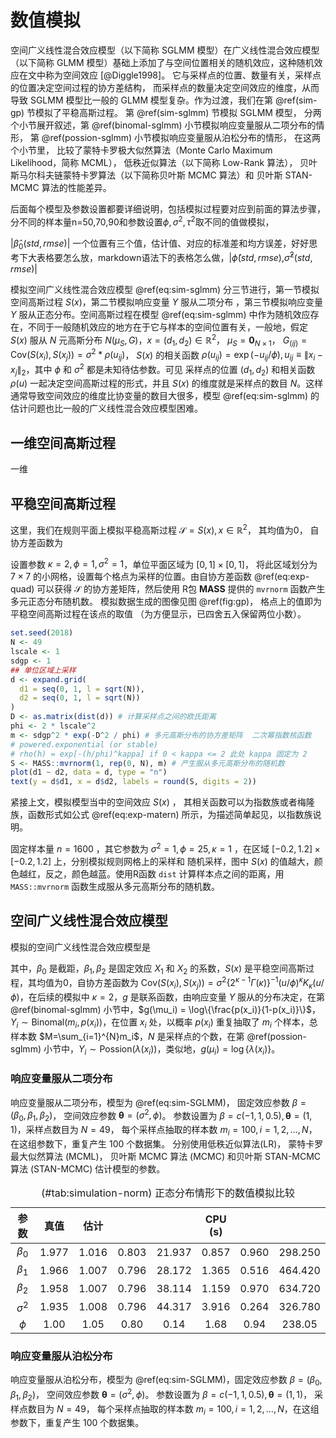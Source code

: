 # 数值模拟 {#simulations}

空间广义线性混合效应模型（以下简称 SGLMM 模型）在广义线性混合效应模型（以下简称 GLMM 模型）基础上添加了与空间位置相关的随机效应，这种随机效应在文中称为空间效应 [@Diggle1998]。 它与采样点的位置、数量有关，采样点的位置决定空间过程的协方差结构， 而采样点的数量决定空间效应的维度，从而导致 SGLMM 模型比一般的 GLMM 模型复杂。作为过渡，我们在第 \@ref(sim-gp) 节模拟了平稳高斯过程。 第 \@ref(sim-sglmm) 节模拟 SGLMM 模型， 分两个小节展开叙述，第 \@ref(binomal-sglmm) 小节模拟响应变量服从二项分布的情形，  第 \@ref(possion-sglmm) 小节模拟响应变量服从泊松分布的情形， 在这两个小节里， 比较了蒙特卡罗极大似然算法（Monte Carlo Maximum Likelihood，简称 MCML）， 低秩近似算法（以下简称 Low-Rank 算法）， 贝叶斯马尔科夫链蒙特卡罗算法（以下简称贝叶斯 MCMC 算法）和 贝叶斯 STAN-MCMC 算法的性能差异。

后面每个模型及参数设置都要详细说明，包括模拟过程要对应到前面的算法步骤，分不同的样本量n=50,70,90和参数设置$\phi,\sigma^2,\tau^2$取不同的值做模拟，

|$\hat\beta_0(std,rmse)$| 一个位置有三个值，估计值、对应的标准差和均方误差，好好思考下大表格要怎么放，markdown语法下的表格怎么做，|$\hat\phi(std,rmse)$,$\hat\sigma^2(std,rmse)$|

模拟空间广义线性混合效应模型 \@ref(eq:sim-sglmm) 分三节进行，第一节模拟空间高斯过程 $S(x)$，第二节模拟响应变量 $Y$ 服从二项分布 ，第三节模拟响应变量 $Y$ 服从正态分布。空间高斯过程在模型 \@ref(eq:sim-sglmm) 中作为随机效应存在，不同于一般随机效应的地方在于它与样本的空间位置有关，一般地，假定 $S(x)$ 服从 $N$ 元高斯分布 $N(\mu_{S},G)$，$x = (d_1,d_2) \in \mathbb{R}^2$， $\mu_{S} = \mathbf{0}_{N\times1}$， $G_{(ij)} = \mathrm{Cov}(S(x_i),S(x_j))=\sigma^2*\rho(u_{ij})$， $S(x)$ 的相关函数 $\rho(u_{ij}) = \exp(-u_{ij}/\phi), u_{ij} \equiv \|x_{i}-x_{j}\|_2$，其中 $\phi$ 和 $\sigma^2$ 都是未知待估参数。可见
采样点的位置 $(d_1,d_2)$ 和相关函数 $\rho(u)$ 一起决定空间高斯过程的形式，并且 $S(x)$ 的维度就是采样点的数目 $N$。这样通常导致空间效应的维度比协变量的数目大很多，模型 \@ref(eq:sim-sglmm) 的估计问题也比一般的广义线性混合效应模型困难。

\begin{equation}
g(\mu_i) = d(x_i)'\beta + S(x_i) + Z_i (\#eq:sim-sglmm)
\end{equation}

## 一维空间高斯过程

一维



## 平稳空间高斯过程 {#sim-gp}

这里，我们在规则平面上模拟平稳高斯过程 $\mathcal{S} = S(x), x \in \mathbb{R}^2$， 其均值为0， 自协方差函数为

\begin{equation}
\mathrm{Cov}(S(x_i),S(x_j)) = \sigma^2\exp\big\{-\big( \frac{ \| x_{i} - x_{j} \|_{2}}{\sqrt{2}\phi}\big)^{\kappa}\big\}  (\#eq:exp-quad)
\end{equation}

\noindent 设置参数 $\kappa = 2,\phi=1,\sigma^2=1$，单位平面区域为 $[0,1]\times[0,1]$， 将此区域划分为 $7\times 7$ 的小网格，设置每个格点为采样的位置。由自协方差函数 \@ref(eq:exp-quad) 可以获得 $\mathcal{S}$ 的协方差矩阵，然后使用 R包 **MASS** 提供的 `mvrnorm` 函数产生多元正态分布随机数。 模拟数据生成的图像见图 \@ref(fig:gp)， 格点上的值即为平稳空间高斯过程在该点的取值 （为方便显示，已四舍五入保留两位小数）。

```{r gp,fig.cap="平稳空间高斯过程：自相关函数为幂指数族", small.mar = TRUE, pdfcrop = TRUE}
set.seed(2018)
N <- 49
lscale <- 1
sdgp <- 1
## 单位区域上采样
d <- expand.grid(
  d1 = seq(0, 1, l = sqrt(N)),
  d2 = seq(0, 1, l = sqrt(N))
)
D <- as.matrix(dist(d)) # 计算采样点之间的欧氏距离
phi <- 2 * lscale^2
m <- sdgp^2 * exp(-D^2 / phi) # 多元高斯分布的协方差矩阵  二次幂指数核函数
# powered.exponential (or stable)
# rho(h) = exp[-(h/phi)^kappa] if 0 < kappa <= 2 此处 kappa 固定为 2
S <- MASS::mvrnorm(1, rep(0, N), m) # 产生服从多元高斯分布的随机数
plot(d1 ~ d2, data = d, type = "n")
text(y = d$d1, x = d$d2, labels = round(S, digits = 2))
```

紧接上文，模拟模型当中的空间效应 $S(x)$ ， 其相关函数可以为指数族或者梅隆族，函数形式如公式 \@ref(eq:exp-matern) 所示，为描述简单起见，以指数族说明。

\begin{equation}
\rho(u) =
\begin{cases}
\exp(-(u/\phi)^{\kappa}) & \text{指数族}\\
\{2^{\kappa -1}\Gamma(\kappa)\}^{-1}(u/\phi)^{\kappa}\mathcal{K}_{\kappa}(u/\phi) & \text{梅隆族}
\end{cases} (\#eq:exp-matern)
\end{equation}

\noindent 固定样本量 $n=1600$ ，其它参数为 $\sigma^2=1,\phi=25,\kappa=1$ ，在区域 $[-0.2,1.2]\times [-0.2,1.2]$ 上，分别模拟规则网格上的采样和 随机采样，图中 $S(x)$ 的值越大，颜色越红，反之，颜色越蓝。使用R函数 `dist` 计算样本点之间的距离，用 `MASS::mvrnorm` 函数生成服从多元高斯分布的随机数。

## 空间广义线性混合效应模型 {#sim-sglmm}

模拟的空间广义线性混合效应模型是

\begin{equation}
g(\mu_i) = \beta_{0} + \beta_{1} * X_{1} + \beta_{2} * X_{2} + S(x) (\#eq:sim-SGLMM)
\end{equation}

\noindent 其中，$\beta_0$ 是截距，$\beta_{1},\beta_{2}$ 是固定效应 $X_{1}$ 和 $X_{2}$ 的系数，$S(x)$ 是平稳空间高斯过程，其均值为0，自协方差函数为 $\mathrm{Cov}(S(x_i),S(x_j)) = \sigma^2 \big\{2^{\kappa-1}\Gamma(\kappa)\big\}^{-1}(u/\phi)^{\kappa}K_{\kappa}(u/\phi)$，在后续的模拟中 $\kappa = 2$，$g$ 是联系函数，由响应变量 $Y$ 服从的分布决定，在第 \@ref(binomal-sglmm) 小节中，$g(\mu_i) = \log\{\frac{p(x_i)}{1-p(x_i)}\}$，$Y_{i} \sim \mathrm{Binomal}(m_{i},p(x_{i}))$，在位置 $x_i$ 处，以概率 $p(x_i)$ 重复抽取了 $m_i$ 个样本，总样本数 $M=\sum_{i=1}^{N}m_i$，$N$ 是采样点的个数，在第 \@ref(possion-sglmm) 小节中，$Y_i \sim \mathrm{Possion}(\lambda(x_{i}))$，类似地，$g(\mu_i) = \log\{\lambda(x_{i})\}$。

### 响应变量服从二项分布 {#binomal-sglmm}

响应变量服从二项分布，模型为 \@ref(eq:sim-SGLMM)， 固定效应参数 $\beta = (\beta_0,\beta_1,\beta_2)$， 空间效应参数 $\boldsymbol{\theta} = (\sigma^2,\phi)$。 参数设置为 $\beta = c(-1,1,0.5), \boldsymbol{\theta} = (1,1)$，采样点数目为 $N=49$， 每个采样点抽取的样本数 $m_i = 100,i = 1,2,\ldots,N$，在这组参数下，重复产生 100 个数据集。 分别使用低秩近似算法(LR)， 蒙特卡罗最大似然算法 (MCML)， 贝叶斯 MCMC 算法 (MCMC) 和贝叶斯 STAN-MCMC 算法 (STAN-MCMC) 估计模型的参数。


Table: (\#tab:simulation-norm) 正态分布情形下的数值模拟比较

|    参数       | 真值 |  估计  |    | | CPU (s) |
| :----------------: | :----------------: | :----------------: | :----------------: | :-----------: | :---------------: | :-------------: | :----------------: |
| $\beta_{0}$   | 1.977 | 1.016 | 0.803 | 21.937 | 0.857 | 0.960 | 298.250 |
| $\beta_{1}$   | 1.966 | 1.007 | 0.796 | 28.172 | 1.365 | 0.516 | 464.420 |
| $\beta_{2}$   | 1.958 | 1.007 | 0.796 | 38.114 | 1.159 | 0.970 | 634.720 |
| $\sigma^2$    | 1.935 | 1.008 | 0.796 | 44.317 | 3.916 | 0.264 | 326.780 |
| $\phi$        | 1.00  | 1.05  | 0.80  | 0.14   |  1.68 | 0.94  | 238.05  |

\begin{table}[!h]
\begin{center}
\caption{ 100个数据集的模拟结果：估计，标准差和估计的均方误差 \label{tab:binomal-LRvsMCML}}
\setlength{\tabcolsep}{2pt}
\vspace{0.1in}

\begin{tabular}{lcccccccccc}
 \hline
  参数 &  真值 & \multicolumn{3}{c}{LR8$^*$} & \multicolumn{3}{c}{LR16$^*$} & 
 \multicolumn{3}{c}{MCML} \\
  \cmidrule(r){3-5}  \cmidrule(r){6-8} \cmidrule(r){9-11}
 \noalign{\smallskip} 
                &      & 估计   & 标准差 & 均方误差 & 估计   & 标准差 & 均方误差   & 估计  & 标准差 & 均方误差 \\ 
   \hline
   $\beta_{0}$  & -1.0 & -1.837 & 0.118  &  0.592   & -1.259 & 0.126  & 0.110      & -1.086 & 0.294   &  0.103 \\ 
   $\beta_{1}$  & 1.0  & 1.143  & 0.071  &  0.133   & 1.291  & 0.073  & 0.063      & 0.989  & 0.072   &  0.049 \\ 
   $\beta_{2}$  & 0.5  & 0.413  & 0.025  &  0.073   & 0.241  & 0.026  & 0.014      & 0.339  & 0.012   &  0.012 \\ 
   $\sigma^2$   & 1.0  & 0.528  & 0.177  &  4.060   & 0.499  & 0.090  & 0.060      & 0.268  & 0.405   &  0.013 \\ 
   $\phi$       & 1.0  & 0.478  & 0.052  &  0.131   & 0.110  & 0.041  & 0.007      & 0.073  & 0.167   &  0.007 \\ 
   \hline
 \end{tabular}
\end{center}
\vspace{0.05in}

* LR8/LR16：低秩近似算法分别使用 $8\times 8$ 和 $16\times 16$ 个采样点，

\end{table}


\begin{table}
\begin{center}
\caption{ 100 个数据集的模拟结果：估计，标准差和估计的均方误差 \label{tab:binomal-MCMCvsSTAN}}
\setlength{\tabcolsep}{2pt}
\vspace{0.1in}

\begin{tabular}{lccccccc}
 \hline
  参数 &  真值 & \multicolumn{3}{c}{贝叶斯MCMC} & \multicolumn{3}{c}{贝叶斯STAN-MCMC}  \\
  \cmidrule(r){3-5}  \cmidrule(r){6-8} 
 \noalign{\smallskip} 
                &     & 估计  & 标准差 & 均方误差 & 估计  & 标准差 & 均方误差 \\ 
   \hline
   $\beta_{0}$  & -1.0 & -1.239 & 0.848 &  0.777   & -1.225 & 0.248  & 0.112      \\ 
   $\beta_{1}$  & 1.0  & 0.985 & 0.052  &  2.941e-03   & 1.026  & 0.054  & 3.607e-03      \\ 
   $\beta_{2}$  & 0.5  & 0.519 & 0.019  &  7.422e-04   & 0.503  & 0.016  & 2.649e-04      \\ 
   $\sigma^2$   & 1.0  & 0.803 & 0.521  &  0.310   & 0.322  & 0.283  & 0.540      \\ 
   $\phi$       & 1.0  & 0.182 & 0.069  &  0.673   & 0.514  & 0.322  & 0.341      \\ 
   \hline
 \end{tabular}
\end{center}
\end{table}

### 响应变量服从泊松分布 {#possion-sglmm}

响应变量服从泊松分布，模型为 \@ref(eq:sim-SGLMM)，固定效应参数 $\beta = (\beta_0, \beta_1, \beta_2)$， 空间效应参数 $\boldsymbol{\theta} = (\sigma^2,\phi)$。 参数设置为 $\beta = c(-1,1,0.5), \boldsymbol{\theta} = (1,1)$， 采样点数目为 $N=49$， 每个采样点抽取的样本数 $m_i = 100,i = 1,2,\ldots,N$，在这组参数下，重复产生 100 个数据集。

\begin{table}
\begin{center}
\caption{ 100个数据集的模拟结果：估计，标准差和估计的均方误差 \label{tab:possion-LRvsMCML}}
\setlength{\tabcolsep}{2pt}
\vspace{0.1in}

\begin{tabular}{lcccccccccc}
 \hline
  参数 &  真值 & \multicolumn{3}{c}{LR8} & \multicolumn{3}{c}{LR16} & 
 \multicolumn{3}{c}{MCML} \\
  \cmidrule(r){3-5}  \cmidrule(r){6-8} \cmidrule(r){9-11}
 \noalign{\smallskip} 
                &     & 估计  & 标准差 & 均方误差 & 估计  & 标准差 & 均方误差 & 估计  & 标准差 & 均方误差 \\ 
   \hline
   $\beta_{0}$  & -1.0 & -1.837 & 0.118  &  0.592   & -1.259 & 0.126  & 0.110      & -1.086 & 0.294   &  0.103 \\ 
   $\beta_{1}$  & 1.0  & 1.143  & 0.071  &  0.133   & 1.291  & 0.073  & 0.063      & 0.989  & 0.072   &  0.049 \\ 
   $\beta_{2}$  & 0.5  & 0.413  & 0.025  &  0.073   & 0.241  & 0.026  & 0.014      & 0.339  & 0.012   &  0.012 \\ 
   $\sigma^2$   & 1.0  & 0.528  & 0.177  &  4.060   & 0.499  & 0.090  & 0.060      & 0.268  & 0.405   &  0.013 \\ 
   $\phi$       & 1.0  & 0.478  & 0.052  &  0.131   & 0.110  & 0.041  & 0.007      & 0.073  & 0.167   &  0.007 \\ 
   \hline
 \end{tabular}
\end{center}
\end{table}


\begin{table}
\begin{center}
\caption{ 100个数据集的模拟结果：估计，标准差和估计的均方误差 \label{tab:possion-MCMCvsSTAN}}
\setlength{\tabcolsep}{2pt}
\vspace{0.1in}

\begin{tabular}{lccccccc}
 \hline
  参数 &  真值 & \multicolumn{3}{c}{贝叶斯MCMC} & \multicolumn{3}{c}{贝叶斯STAN-MCMC}  \\
  \cmidrule(r){3-5}  \cmidrule(r){6-8} 
 \noalign{\smallskip} 
                &     & 估计  & 标准差 & 均方误差 & 估计  & 标准差 & 均方误差 \\ 
   \hline
   $\beta_{0}$  & -1.0 & -5.430 & 0.562  &  1.994   & -2.060 & 0.825  & 1.805    \\ 
   $\beta_{1}$  & 1.0  & 0.942 & 0.082  &  0.110   & 1.113  & 0.311  & 0.109    \\ 
   $\beta_{2}$  & 0.5  & 0.591 & 0.039  &  0.992   & 0.563  & 0.066  & 8.463e-03     \\ 
   $\sigma^2$   & 1.0  & 0.415 & 0.264  &  0.412   & 0.830  & 0.497  & 0.276    \\ 
   $\phi$       & 1.0  & 0.514 & 0.492  &  0.478   & 0.392  & 0.223  & 0.418    \\ 
   \hline
 \end{tabular}
\end{center}
\end{table}
